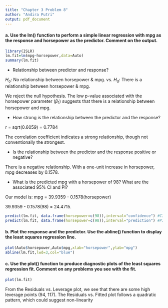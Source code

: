 ---
title: "Chapter 3 Problem 8"
author: "Andira Putri"
output: pdf_document
---

####

#### a. Use the lm() function to perform a simple linear regression with mpg as the response and horsepower as the predictor. Comment on the output.

```{r}
library(ISLR)
lm.fit=lm(mpg~horsepower,data=Auto)
summary(lm.fit)
```

* Relationship between predictor and response?

$H_o$: No relationship between horsepower & mpg. vs. $H_a$: There is a relationship between horsepower & mpg.

We reject the null hypothesis. The low p-value associated with the horsepower parameter ($\beta_1$) suggests that there is a relationship between horsepower and mpg.

* How strong is the relationship between the predictor and the response?

r = sqrt(0.6059) = 0.7784

The correlation coefficient indicates a strong relationship, though not conventionally the strongest.

* Is the relationship between the predictor and the response positive or negative?

There is a negative relationship. With a one-unit increase in horsepower, mpg decreases by 0.1578.

* What is the predicted mpg with a horsepower of 98? What are the associated 95% CI and PI?

Our model is: mpg = 39.9359 - 0.1578(horsepower)

39.9359 - 0.1578(98) = 24.4715.


```{r}
predict(lm.fit, data.frame(horsepower=c(98)),interval="confidence") #CI
predict(lm.fit, data.frame(horsepower=c(98)),interval="prediction") #PI
```


#### b. Plot the response and the predictor. Use the abline() function to display the least squares regression line.

```{r}
plot(Auto$horsepower,Auto$mpg,xlab="horsepower",ylab="mpg")
abline(lm.fit,lwd=3,col="blue")
```

#### c. Use the plot() function to produce diagnostic plots of the least squares regression fit. Comment on any problems you see with the fit.

```{r}
plot(lm.fit)
```

From the Residuals vs. Leverage plot, we see that there are some high leverage points (94, 117). The Residuals vs. Fitted plot follows a quadratic pattern, which could suggest non-linearity